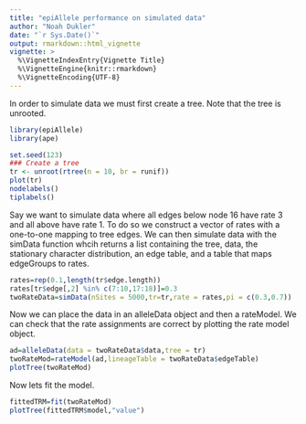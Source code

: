 ```yaml
---
title: "epiAllele performance on simulated data"
author: "Noah Dukler"
date: "`r Sys.Date()`"
output: rmarkdown::html_vignette
vignette: >
  %\VignetteIndexEntry{Vignette Title}
  %\VignetteEngine{knitr::rmarkdown}
  %\VignetteEncoding{UTF-8}
---
```


In order to simulate data we must first create a tree. Note that the tree is unrooted.
```r
library(epiAllele)
library(ape)

set.seed(123)
### Create a tree
tr <- unroot(rtree(n = 10, br = runif))
plot(tr)
nodelabels()
tiplabels()
```

Say we want to simulate data where all edges below node 16 have rate 3 and all above have rate 1. To do so we construct a vector of rates with a one-to-one mapping to tree edges. We can then simulate data with the simData function whcih returns a list containing the tree, data, the stationary character distribution, an edge table, and a table that maps edgeGroups to rates.

```r
rates=rep(0.1,length(tr$edge.length))
rates[tr$edge[,2] %in% c(7:10,17:18)]=0.3
twoRateData=simData(nSites = 5000,tr=tr,rate = rates,pi = c(0.3,0.7))
```

Now we can place the data in an alleleData object and then a rateModel. We can check that the rate assignments are correct by plotting the rate model object.

```r
ad=alleleData(data = twoRateData$data,tree = tr)
twoRateMod=rateModel(ad,lineageTable = twoRateData$edgeTable)
plotTree(twoRateMod)
```
 
Now lets fit the model.

```r
fittedTRM=fit(twoRateMod)
plotTree(fittedTRM$model,"value")
```

